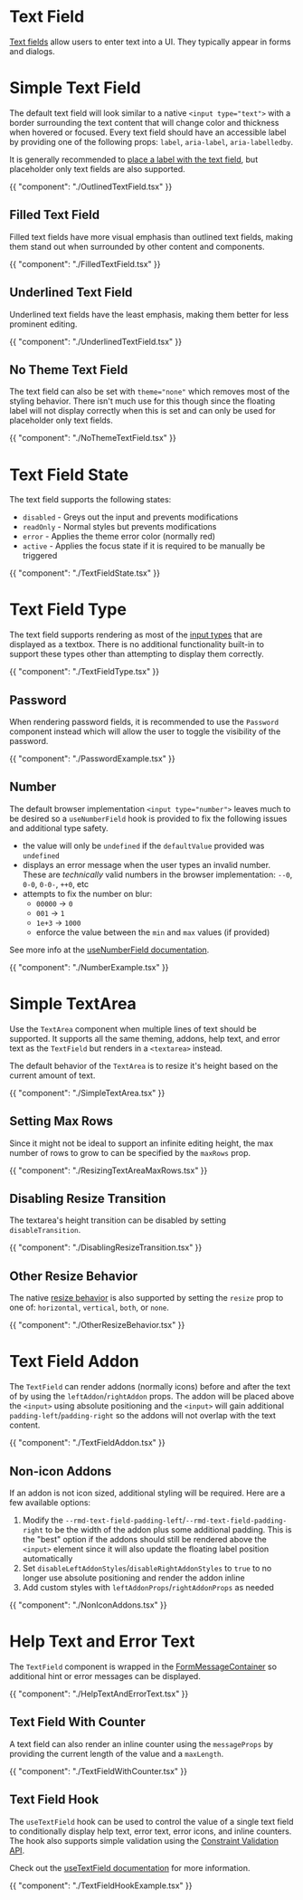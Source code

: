 # Text Field

[Text fields](https://m2.material.io/components/text-fields#usage) allow users
to enter text into a UI. They typically appear in forms and dialogs.

# Simple Text Field

The default text field will look similar to a native `<input type="text">`
with a border surrounding the text content that will change color and thickness
when hovered or focused. Every text field should have an accessible label by
providing one of the following props: `label`, `aria-label`, `aria-labelledby`.

It is generally recommended to
[place a label with the text field](https://m2.material.io/components/text-fields#research),
but placeholder only text fields are also supported.

{{ "component": "./OutlinedTextField.tsx" }}

## Filled Text Field

Filled text fields have more visual emphasis than outlined text fields, making
them stand out when surrounded by other content and components.

{{ "component": "./FilledTextField.tsx" }}

## Underlined Text Field

Underlined text fields have the least emphasis, making them better for less
prominent editing.

{{ "component": "./UnderlinedTextField.tsx" }}

## No Theme Text Field

The text field can also be set with `theme="none"` which removes most of the
styling behavior. There isn't much use for this though since the floating label
will not display correctly when this is set and can only be used for placeholder
only text fields.

{{ "component": "./NoThemeTextField.tsx" }}

# Text Field State

The text field supports the following states:

- `disabled` - Greys out the input and prevents modifications
- `readOnly` - Normal styles but prevents modifications
- `error` - Applies the theme error color (normally red)
- `active` - Applies the focus state if it is required to be manually be
  triggered

{{ "component": "./TextFieldState.tsx" }}

# Text Field Type

The text field supports rendering as most of the [input types](https://developer.mozilla.org/en-US/docs/Web/HTML/Element/input#input_types)
that are displayed as a textbox. There is no additional functionality built-in
to support these types other than attempting to display them correctly.

{{ "component": "./TextFieldType.tsx" }}

## Password

When rendering password fields, it is recommended to use the `Password`
component instead which will allow the user to toggle the visibility of the
password.

{{ "component": "./PasswordExample.tsx" }}

## Number

The default browser implementation `<input type="number">` leaves much to be
desired so a `useNumberField` hook is provided to fix the following issues and
additional type safety.

- the value will only be `undefined` if the `defaultValue` provided was
  `undefined`
- displays an error message when the user types an invalid number. These are
  _technically_ valid numbers in the browser implementation: `--0`, `0-0`,
  `0-0-`, `++0`, etc
- attempts to fix the number on blur:
  - `00000` -> `0`
  - `001` -> `1`
  - `1e+3` -> `1000`
  - enforce the value between the `min` and `max` values (if provided)

See more info at the [useNumberField documentation](/hooks/use-number-field).

{{ "component": "./NumberExample.tsx" }}

# Simple TextArea

Use the `TextArea` component when multiple lines of text should be supported. It
supports all the same theming, addons, help text, and error text as the
`TextField` but renders in a `<textarea>` instead.

The default behavior of the `TextArea` is to resize it's height based on the
current amount of text.

{{ "component": "./SimpleTextArea.tsx" }}

## Setting Max Rows

Since it might not be ideal to support an infinite editing height, the max
number of rows to grow to can be specified by the `maxRows` prop.

{{ "component": "./ResizingTextAreaMaxRows.tsx" }}

## Disabling Resize Transition

The textarea's height transition can be disabled by setting `disableTransition`.

{{ "component": "./DisablingResizeTransition.tsx" }}

## Other Resize Behavior

The native [resize behavior](https://developer.mozilla.org/en-US/docs/Web/HTML/Element/textarea#controlling_whether_a_textarea_is_resizable)
is also supported by setting the `resize` prop to one of: `horizontal`,
`vertical`, `both`, or `none`.

{{ "component": "./OtherResizeBehavior.tsx" }}

# Text Field Addon

The `TextField` can render addons (normally icons) before and after the text of
by using the `leftAddon`/`rightAddon` props. The addon will be placed above the
`<input>` using absolute positioning and the `<input>` will gain additional
`padding-left`/`padding-right` so the addons will not overlap with the text
content.

{{ "component": "./TextFieldAddon.tsx" }}

## Non-icon Addons

If an addon is not icon sized, additional styling will be required. Here are a
few available options:

1. Modify the `--rmd-text-field-padding-left`/`--rmd-text-field-padding-right` to
   be the width of the addon plus some additional padding. This is the "best"
   option if the addons should still be rendered above the `<input>` element
   since it will also update the floating label position automatically
2. Set `disableLeftAddonStyles`/`disableRightAddonStyles` to `true` to no longer
   use absolute positioning and render the addon inline
3. Add custom styles with `leftAddonProps`/`rightAddonProps` as needed

{{ "component": "./NonIconAddons.tsx" }}

# Help Text and Error Text

The `TextField` component is wrapped in the
[FormMessageContainer](/components/form-message#form-message-container) so additional
hint or error messages can be displayed.

{{ "component": "./HelpTextAndErrorText.tsx" }}

## Text Field With Counter

A text field can also render an inline counter using the `messageProps` by
providing the current length of the value and a `maxLength`.

{{ "component": "./TextFieldWithCounter.tsx" }}

## Text Field Hook

The `useTextField` hook can be used to control the value of a single text field
to conditionally display help text, error text, error icons, and inline
counters. The hook also supports simple validation using the
[Constraint Validation API](https://developer.mozilla.org/en-US/docs/Web/HTML/Constraint_validation).

Check out the [useTextField documentation](/hooks/use-text-field) for more
information.

{{ "component": "./TextFieldHookExample.tsx" }}
